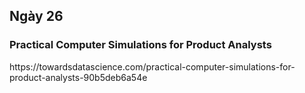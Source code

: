 ## Ngày 26 {-}
### Practical Computer Simulations for Product Analysts
https://towardsdatascience.com/practical-computer-simulations-for-product-analysts-90b5deb6a54e